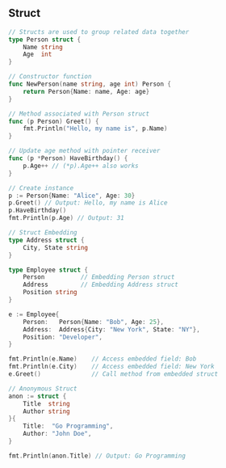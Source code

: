 ## Struct

```go
// Structs are used to group related data together
type Person struct {
    Name string
    Age  int
}

// Constructor function
func NewPerson(name string, age int) Person {
    return Person{Name: name, Age: age}
}

// Method associated with Person struct
func (p Person) Greet() {
    fmt.Println("Hello, my name is", p.Name)
}

// Update age method with pointer receiver
func (p *Person) HaveBirthday() {
    p.Age++ // (*p).Age++ also works
}

// Create instance
p := Person{Name: "Alice", Age: 30}
p.Greet() // Output: Hello, my name is Alice
p.HaveBirthday()
fmt.Println(p.Age) // Output: 31
```

```go
// Struct Embedding
type Address struct {
    City, State string
}

type Employee struct {
    Person          // Embedding Person struct
    Address         // Embedding Address struct
    Position string
}

e := Employee{
    Person:   Person{Name: "Bob", Age: 25},
    Address:  Address{City: "New York", State: "NY"},
    Position: "Developer",
}

fmt.Println(e.Name)    // Access embedded field: Bob
fmt.Println(e.City)    // Access embedded field: New York
e.Greet()              // Call method from embedded struct
```

```go
// Anonymous Struct
anon := struct {
    Title  string
    Author string
}{
    Title:  "Go Programming",
    Author: "John Doe",
}

fmt.Println(anon.Title) // Output: Go Programming
```

